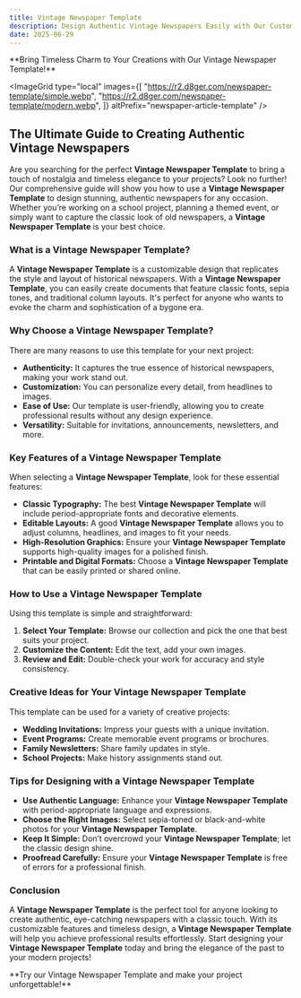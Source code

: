 ```yaml
---
title: Vintage Newspaper Template
description: Design Authentic Vintage Newspapers Easily with Our Customizable Newspaper Template
date: 2025-06-29
---
```


<Callout type="success">
  **Bring Timeless Charm to Your Creations with Our Vintage Newspaper Template!**
  <GradientButton
    title="Get Started for Free"
    href="https://newspaper-template.org/en"
    align="center"
  />
</Callout>

<ImageGrid 
type="local"
images={[
  "https://r2.d8ger.com/newspaper-template/simple.webp", 
  "https://r2.d8ger.com/newspaper-template/modern.webp",
]} 
altPrefix="newspaper-article-template"
/>


## The Ultimate Guide to Creating Authentic Vintage Newspapers

Are you searching for the perfect **Vintage Newspaper Template** to bring a touch of nostalgia and timeless elegance to your projects? Look no further! Our comprehensive guide will show you how to use a **Vintage Newspaper Template** to design stunning, authentic newspapers for any occasion. Whether you’re working on a school project, planning a themed event, or simply want to capture the classic look of old newspapers, a **Vintage Newspaper Template** is your best choice.

### What is a Vintage Newspaper Template?

A **Vintage Newspaper Template** is a customizable design that replicates the style and layout of historical newspapers. With a **Vintage Newspaper Template**, you can easily create documents that feature classic fonts, sepia tones, and traditional column layouts. It's perfect for anyone who wants to evoke the charm and sophistication of a bygone era.

### Why Choose a Vintage Newspaper Template?

There are many reasons to use this template for your next project:

- **Authenticity:** It captures the true essence of historical newspapers, making your work stand out.
- **Customization:** You can personalize every detail, from headlines to images.
- **Ease of Use:** Our template is user-friendly, allowing you to create professional results without any design experience.
- **Versatility:** Suitable for invitations, announcements, newsletters, and more.

### Key Features of a Vintage Newspaper Template

When selecting a **Vintage Newspaper Template**, look for these essential features:

- **Classic Typography:** The best **Vintage Newspaper Template** will include period-appropriate fonts and decorative elements.
- **Editable Layouts:** A good **Vintage Newspaper Template** allows you to adjust columns, headlines, and images to fit your needs.
- **High-Resolution Graphics:** Ensure your **Vintage Newspaper Template** supports high-quality images for a polished finish.
- **Printable and Digital Formats:** Choose a **Vintage Newspaper Template** that can be easily printed or shared online.

### How to Use a Vintage Newspaper Template

Using this template is simple and straightforward:

1. **Select Your Template:** Browse our collection and pick the one that best suits your project.
2. **Customize the Content:** Edit the text, add your own images.
3. **Review and Edit:** Double-check your work for accuracy and style consistency.

### Creative Ideas for Your Vintage Newspaper Template

This template can be used for a variety of creative projects:

- **Wedding Invitations:** Impress your guests with a unique invitation.
- **Event Programs:** Create memorable event programs or brochures.
- **Family Newsletters:** Share family updates in style.
- **School Projects:** Make history assignments stand out.

### Tips for Designing with a Vintage Newspaper Template

- **Use Authentic Language:** Enhance your **Vintage Newspaper Template** with period-appropriate language and expressions.
- **Choose the Right Images:** Select sepia-toned or black-and-white photos for your **Vintage Newspaper Template**.
- **Keep It Simple:** Don’t overcrowd your **Vintage Newspaper Template**; let the classic design shine.
- **Proofread Carefully:** Ensure your **Vintage Newspaper Template** is free of errors for a professional finish.

### Conclusion

A **Vintage Newspaper Template** is the perfect tool for anyone looking to create authentic, eye-catching newspapers with a classic touch. With its customizable features and timeless design, a **Vintage Newspaper Template** will help you achieve professional results effortlessly. Start designing your **Vintage Newspaper Template** today and bring the elegance of the past to your modern projects!

<Callout type="success">
  **Try our Vintage Newspaper Template and make your project unforgettable!**
  <GradientButton
    title="Get Started for Free"
    href="https://newspaper-template.org/en"
    align="center"
  />
</Callout>